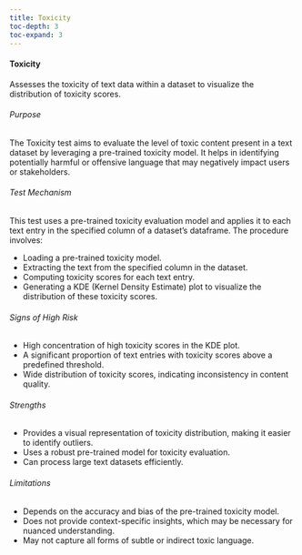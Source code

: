 ```yaml
---
title: Toxicity
toc-depth: 3
toc-expand: 3
---
```








#### Toxicity

Assesses the toxicity of text data within a dataset to visualize the distribution of toxicity scores.

###### Purpose

The Toxicity test aims to evaluate the level of toxic content present in a text dataset by leveraging a pre-trained
toxicity model. It helps in identifying potentially harmful or offensive language that may negatively impact users
or stakeholders.

###### Test Mechanism

This test uses a pre-trained toxicity evaluation model and applies it to each text entry in the specified column of
a dataset’s dataframe. The procedure involves:

- Loading a pre-trained toxicity model.
- Extracting the text from the specified column in the dataset.
- Computing toxicity scores for each text entry.
- Generating a KDE (Kernel Density Estimate) plot to visualize the distribution of these toxicity scores.

###### Signs of High Risk

- High concentration of high toxicity scores in the KDE plot.
- A significant proportion of text entries with toxicity scores above a predefined threshold.
- Wide distribution of toxicity scores, indicating inconsistency in content quality.

###### Strengths

- Provides a visual representation of toxicity distribution, making it easier to identify outliers.
- Uses a robust pre-trained model for toxicity evaluation.
- Can process large text datasets efficiently.

###### Limitations

- Depends on the accuracy and bias of the pre-trained toxicity model.
- Does not provide context-specific insights, which may be necessary for nuanced understanding.
- May not capture all forms of subtle or indirect toxic language.




 